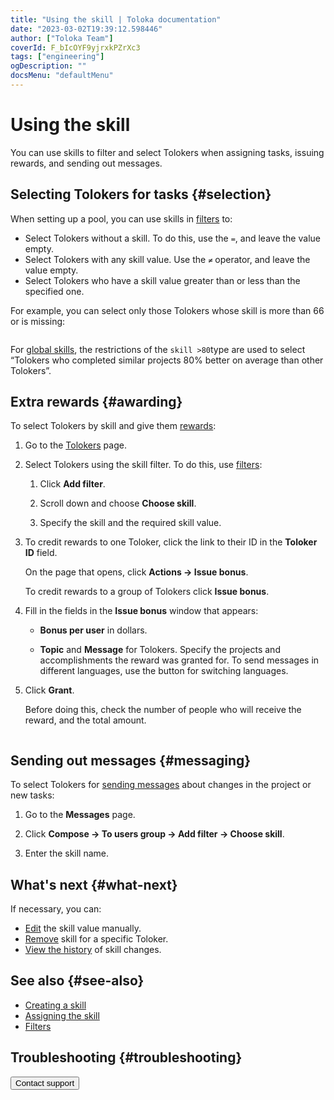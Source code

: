 ```yaml
---
title: "Using the skill | Toloka documentation"
date: "2023-03-02T19:39:12.598446"
author: ["Toloka Team"]
coverId: F_bIcOYF9yjrxkPZrXc3
tags: ["engineering"]
ogDescription: ""
docsMenu: "defaultMenu"
---
```



# Using the skill

You can use skills to filter and select Tolokers when assigning tasks, issuing rewards, and sending out messages.

## Selecting Tolokers for tasks {#selection}

When setting up a pool, you can use skills in [filters](/docs/guide/filters) to:

- Select Tolokers without a skill. To do this, use the `=`, and leave the value empty.
- Select Tolokers with any skill value. Use the `≠` operator, and leave the value empty.
- Select Tolokers who have a skill value greater than or less than the specified one.

For example, you can select only those Tolokers whose skill is more than 66 or is missing:

<Image withBackground imageId="1677773315899" alt="" />

For [global skills](/docs/guide/nav-cross-project), the restrictions of the `skill >80`type are used to select “Tolokers who completed similar projects 80% better on average than other Tolokers”.

## Extra rewards {#awarding}

To select Tolokers by skill and give them [rewards](/docs/glossary#reward):

1. Go to the [Tolokers](https://platform.toloka.ai/requester/workers) page.

1. Select Tolokers using the skill filter. To do this, use [filters](/docs/glossary#filters):

    1. Click **Add filter**.

    1. Scroll down and choose **Choose skill**.

    1. Specify the skill and the required skill value.

1. To credit rewards to one Toloker, click the link to their ID in the **Toloker ID** field.

    On the page that opens, click **Actions → Issue bonus**.

    To credit rewards to a group of Tolokers click **Issue bonus**.

1. Fill in the fields in the **Issue bonus** window that appears:

    - **Bonus per user** in dollars.

    - **Topic** and **Message** for Tolokers. Specify the projects and accomplishments the reward was granted for. To send messages in different languages, use the button for switching languages.

1. Click **Grant**.

    Before doing this, check the number of people who will receive the reward, and the total amount.

    <Cut title="Example">

    <Image width="490px" withBackground imageId="1675427130856" alt="" />

    </Cut>

## Sending out messages {#messaging}

To select Tolokers for [sending messages](/docs/guide/qa-assign) about changes in the project or new tasks:

1. Go to the **Messages** page.

1. Click **Compose → To users group → Add filter → Choose skill**.

1. Enter the skill name.

## What's next {#what-next}

If necessary, you can:

- [Edit](/docs/guide/nav-edit) the skill value manually.
- [Remove](/docs/guide/nav-delete) skill for a specific Toloker.
- [View the history](/docs/guide/nav-history) of skill changes.

## See also {#see-also}

- [Creating a skill](/docs/guide/nav-create)
- [Assigning the skill](/docs/guide/nav-assign)
- [Filters](/docs/guide/filters)

## Troubleshooting {#troubleshooting}

<FaqSkillForEveryPool/>

<FaqSkillForDifferentProjects/>

<TroubleshootingTraining/>

<Button themeColor="light" view="default" size="l" type="link" url="/docs/guide/troubleshooting/support?form-source=guide-nav-use">Contact support</Button>
